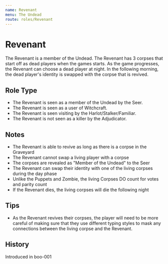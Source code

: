 ```yaml
---
name: Revenant
menu: The Undead
route: roles/Revenant
---
```



# Revenant

The Revenant is a member of the Undead. The Revenant has 3 corpses that start off as dead players when the games starts. As the game progresses, the Revenant can choose a dead player at night. In the following morning, the dead player's identity is swapped with the corpse that is revived.

## Role Type

- The Revenant is seen as a member of the Undead by the Seer.
- The Revenant is seen as a user of Witchcraft.
- The Revenant is seen visiting by the Harlot/Stalker/Familiar.
- The Revenant is not seen as a killer by the Adjudicator.

## Notes

- The Revenant is able to revive as long as there is a corpse in the Graveyard
- The Revenant cannot swap a living player with a corpse
- The corpses are revealed as "Member of the Undead" to the Seer
- The Revenant can swap their identity with one of the living corpses during the day phase
- Unlike the Puppets and Zombie, the living Corpses DO count for votes and parity count
- If the Revenant dies, the living corpses will die the following night

## Tips

- As the Revenant revives their corpses, the player will need to be more careful of making sure that they use different typing styles to mask any connections between the living corpse and the Revenant.

## History

<Timeline lineColor="white">
  <Event interval="2018-10-28">Introduced in boo-001</Event>
</Timeline>
